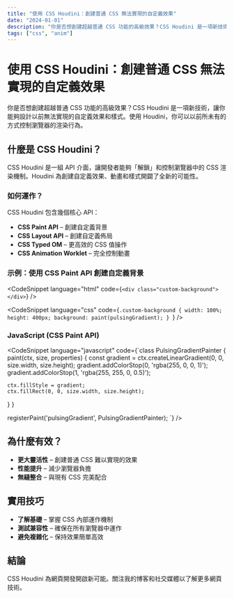 ```yaml
---
title: "使用 CSS Houdini：創建普通 CSS 無法實現的自定義效果"
date: "2024-01-01"
description: "你是否想創建超越普通 CSS 功能的高級效果？CSS Houdini 是一項新技術，讓你能夠設計以前無法實現的自定義效果和樣式。了解 CSS Houdini 如何改變你構建網站的方式。"
tags: ["css", "anim"]
---
```


# 使用 CSS Houdini：創建普通 CSS 無法實現的自定義效果

你是否想創建超越普通 CSS 功能的高級效果？CSS Houdini 是一項新技術，讓你能夠設計以前無法實現的自定義效果和樣式。使用 Houdini，你可以以前所未有的方式控制瀏覽器的渲染行為。

## 什麼是 CSS Houdini？

CSS Houdini 是一組 API 介面，讓開發者能夠「解鎖」和控制瀏覽器中的 CSS 渲染機制。Houdini 為創建自定義效果、動畫和樣式開闢了全新的可能性。

### 如何運作？

CSS Houdini 包含幾個核心 API：

-   **CSS Paint API** – 創建自定義背景
-   **CSS Layout API** – 創建自定義佈局
-   **CSS Typed OM** – 更高效的 CSS 值操作
-   **CSS Animation Worklet** – 完全控制動畫

### 示例：使用 CSS Paint API 創建自定義背景

<CodeSnippet language="html" code={`<div class="custom-background"></div>`} />

<CodeSnippet
    language="css"
    code={`.custom-background {
  width: 100%;
  height: 400px;
  background: paint(pulsingGradient);
}
`}
/>

### JavaScript (CSS Paint API)

<CodeSnippet language="javascript" code={`class PulsingGradientPainter {
  paint(ctx, size, properties) {
    const gradient = ctx.createLinearGradient(0, 0, size.width, size.height);
    gradient.addColorStop(0, 'rgba(255, 0, 0, 1)');
    gradient.addColorStop(1, 'rgba(255, 255, 0, 0.5)');

    ctx.fillStyle = gradient;
    ctx.fillRect(0, 0, size.width, size.height);
  }
}

registerPaint('pulsingGradient', PulsingGradientPainter);
`} />

## 為什麼有效？

-   **更大靈活性** – 創建普通 CSS 難以實現的效果
-   **性能提升** – 減少瀏覽器負擔
-   **無縫整合** – 與現有 CSS 完美配合

## 實用技巧

-   **了解基礎** – 掌握 CSS 內部運作機制
-   **測試兼容性** – 確保在所有瀏覽器中運作
-   **避免複雜化** – 保持效果簡單高效

## 結論

CSS Houdini 為網頁開發開啟新可能。關注我的博客和社交媒體以了解更多網頁技術。
